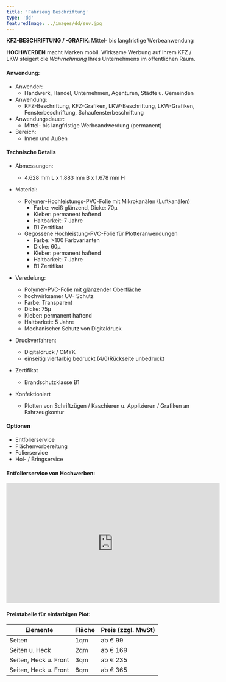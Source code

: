```yaml
---
title: 'Fahrzeug Beschriftung'
type: 'dd'
featuredImage: ../images/dd/suv.jpg
---
```



**KFZ-BESCHRIFTUNG / -GRAFIK**: Mittel- bis langfristige Werbeanwendung

**HOCHWERBEN** macht Marken mobil. Wirksame Werbung auf Ihrem KFZ / LKW steigert die _Wahrnehmung_ Ihres Unternehmens im öffentlichen Raum.

#### Anwendung:

- Anwender:
  - Handwerk, Handel, Unternehmen, Agenturen, Städte u. Gemeinden
- Anwendung:
  - KFZ-Beschriftung, KFZ-Grafiken, LKW-Beschriftung, LKW-Grafiken, Fensterbeschriftung, Schaufensterbeschriftung
- Anwendungsdauer:
  - Mittel- bis langfristige Werbeandwerdung (permanent)
- Bereich:
  - Innen und Außen

#### Technische Details

- Abmessungen:
  - 4.628 mm L x 1.883 mm B x 1.678 mm H
- Material:

  - Polymer-Hochleistungs-PVC-Folie mit Mikrokanälen (Luftkanälen)
    - Farbe: weiß glänzend, Dicke: 70μ
    - Kleber: permanent haftend
    - Haltbarkeit: 7 Jahre
    - B1 Zertifikat
  - Gegossene Hochleistung-PVC-Folie für Plotteranwendungen
    - Farbe: >100 Farbvarianten
    - Dicke: 60μ
    - Kleber: permanent haftend
    - Haltbarkeit: 7 Jahre
    - B1 Zertifikat

- Veredelung:

  - Polymer-PVC-Folie mit glänzender Oberfläche
  - hochwirksamer UV- Schutz
  - Farbe: Transparent
  - Dicke: 75μ
  - Kleber: permanent haftend
  - Haltbarkeit: 5 Jahre
  - Mechanischer Schutz von Digitaldruck

- Druckverfahren:

  - Digitaldruck / CMYK
  - einseitig vierfarbig bedruckt (4/0)Rückseite unbedruckt

- Zertifikat

  - Brandschutzklasse B1

- Konfektioniert
  - Plotten von Schriftzügen / Kaschieren u. Applizieren / Grafiken an Fahrzeugkontur

#### Optionen

- Entfolierservice
- Flächenvorbereitung
- Folierservice
- Hol- / Bringservice

<h4 style={{ textAlign: 'center'}}>Entfolierservice von Hochwerben:</h4>

<div style={{ margin: '0 auto', textAlign: 'center'}}>
<iframe
  src="https://www.youtube.com/embed/NCj8rZVrSTI?controls=0"
  frameborder="0"
  allow="accelerometer; autoplay; encrypted-media; gyroscope; picture-in-picture"
  allowfullscreen
  width="560"
  height="315"
  style={{ margin: '1rem auto 2rem auto'}}
></iframe>
</div>

<h4 style={{ textAlign: 'center'}}>Preistabelle für einfarbigen Plot:</h4>

| Elemente | Fläche | Preis (zzgl. MwSt) |
| ------------------------------------------- | ---------- | -------- |
| Seiten                          | 1qm    | ab € 99 |
| Seiten u. Heck                         | 2qm    | ab € 169 |
| Seiten, Heck u. Front | 3qm    | ab € 235 |
| Seiten, Heck u. Front | 6qm    | ab € 365 |

